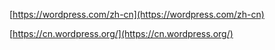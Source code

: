 

[https://wordpress.com/zh-cn](https://wordpress.com/zh-cn)

[https://cn.wordpress.org/](https://cn.wordpress.org/)